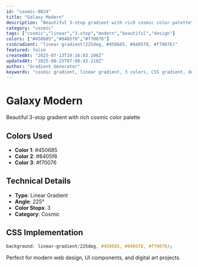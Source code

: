 ```yaml
---
id: "cosmic-0824"
title: "Galaxy Modern"
description: "Beautiful 3-stop gradient with rich cosmic color palette"
category: "cosmic"
tags: ["cosmic","linear","3-stop","modern","beautiful","design"]
colors: ["#450685","#8405f8","#f70076"]
cssGradient: "linear-gradient(225deg, #450685, #8405f8, #f70076)"
featured: false
createdAt: "2025-07-13T19:16:03.106Z"
updatedAt: "2025-08-25T07:08:43.218Z"
author: "Gradient Generator"
keywords: "cosmic gradient, linear gradient, 3 colors, CSS gradient, design, #450685, #8405f8, #f70076"
---
```


# Galaxy Modern

Beautiful 3-stop gradient with rich cosmic color palette

## Colors Used
- **Color 1**: #450685
- **Color 2**: #8405f8
- **Color 3**: #f70076

## Technical Details
- **Type**: Linear Gradient
- **Angle**: 225°
- **Color Stops**: 3
- **Category**: Cosmic

## CSS Implementation
```css
background: linear-gradient(225deg, #450685, #8405f8, #f70076);
```

Perfect for modern web design, UI components, and digital art projects.

